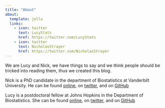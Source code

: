 ```yaml
---
title: "About"
about:
  template: jolla
  links:
    - icon: twitter
      text: LucyStats
      href: https://twitter.com/LucyStats
    - icon: twitter
      text: NicholasStrayer
      href: https://twitter.com/NicholasStrayer
---
```

We are Lucy and Nick, we have things to say and we think people should be tricked into reading them, thus we created this blog. 

Nick is a PhD candidate in the department of Biostatistics at Vanderbilt University. He can be found [online](http://nickstrayer.me), on [twitter](https://twitter.com/NicholasStrayer), and on [GitHub](https://github.com/nstrayer)

Lucy is a postdoctoral fellow at Johns Hopkins in the Department of Biostatistics. She can be found [online](http://lucymcgowan.com), on [twitter](https://twitter.com/LucyStats), and on [GitHub](https://github.com/LucyMcGowan)